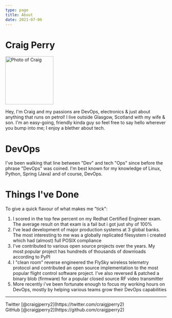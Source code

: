 ```yaml
---
type: page
title: About
date: 2021-07-06
---
```


# Craig Perry

<div class="centered">
  <img
    src="/images/avatar-2020.png"
    alt="Photo of Craig"
    width="150"
    height="150"
  />
</div>

Hey, I'm Craig and my passions are DevOps, electronics & just about
anything that runs on petrol! I live outside Glasgow, Scotland with
my wife & son. I'm an easy-going, friendly kinda guy so feel free to
say hello wherever you bump into me; I enjoy a blether about tech.

# DevOps

I've been walking that line between "Dev" and tech "Ops" since before the
phrase "DevOps" was coined. I'm best known for my knowledge of Linux,
Python, Spring (Java) and of course, DevOps.

# Things I've Done

To give a quick flavour of what makes me "tick":

1. I scored in the top few percent on my Redhat Certified Engineer exam. The
   average result on that exam is a fail but i got just shy of 100%
2. I've lead development of major production systems at 3 global banks. The
   most interesting to me was a globally replicated filesystem i created
   which had (almost) full POSIX compliance
3. I've contributed to various open source projects over the years. My most
   popular project has hundreds of thousands of downloads according to PyPI
4. I "clean room" reverse engineered the FlySky wireless telemetry protocol
   and contributed an open source implementation to the most popular flight
   control software project. I've also reversed & patched a binary blob
   (firmware) for a popular closed source RF video transmitter
5. More recently i've been fortunate enough to focus my working hours on
   DevOps, mostly by helping various teams grow their DevOps capabilities

---

<div>
  Twitter [@craigjperry2](https://twitter.com/craigjperry2)
  <br />
  GitHub [@craigjperry2](https://github.com/craigjperry2)
  <br />
</div>
